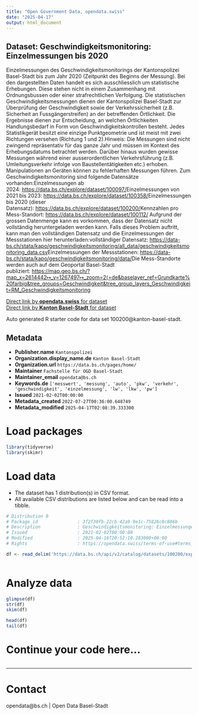 ```yaml
---
title: "Open Government Data, opendata.swiss"
date: "2025-04-17"
output: html_document
---
```


## Dataset: Geschwindigkeitsmonitoring: Einzelmessungen bis 2020

Einzelmessungen des
Geschwindigkeitsmonitorings der Kantonspolizei Basel-Stadt bis zum Jahr 2020 (Zeitpunkt des Beginns der Messung). Bei den dargestellten
Daten handelt es sich ausschliesslich um statistische Erhebungen. Diese stehen
nicht in einem Zusammenhang mit Ordnungsbussen oder einer strafrechtlichen
Verfolgung. Die statistischen Geschwindigkeitsmessungen dienen der Kantonspolizei
Basel-Stadt zur Überprüfung der Geschwindigkeit sowie der Verkehrssicherheit
(z.B. Sicherheit an Fussgängerstreifen) an der betreffenden Örtlichkeit. Die
Ergebnisse dienen zur Entscheidung, an welchen Örtlichkeiten Handlungsbedarf in
Form von Geschwindigkeitskontrollen besteht. Jedes Statistikgerät besitzt eine
einzige Punktgeometrie und ist meist mit zwei Richtungen versehen (Richtung 1
und 2).Hinweis: Die
Messungen sind nicht zwingend repräsentativ für das ganze Jahr und müssen im
Kontext des Erhebungsdatums betrachtet werden. Darüber hinaus wurden gewisse
Messungen während einer ausserordentlichen Verkehrsführung (z.B.
Umleitungsverkehr infolge von Baustellentätigkeiten etc.) erhoben.
Manipulationen an Geräten können zu fehlerhaften Messungen führen.
Zum
Geschwindigkeitsmonitoring sind folgende Datensätze vorhanden:Einzelmessungen ab 2024: [https://data.bs.ch/explore/dataset/100097/](https://data.bs.ch/explore/dataset/100097/)Einzelmessungen von 2021 bis 2023: [https://data.bs.ch/explore/dataset/100358/](https://data.bs.ch/explore/dataset/100358/)Einzelmessungen bis 2020 (dieser Datensatz): [https://data.bs.ch/explore/dataset/100200/](https://data.bs.ch/explore/dataset/100200/)Kennzahlen pro Mess-Standort: [https://data.bs.ch/explore/dataset/100112/](https://data.bs.ch/explore/dataset/100112/) Aufgrund der grossen Datenmenge kann es vorkommen, dass der Datensatz nicht vollständig heruntergeladen werden kann. Falls dieses Problem auftritt, kann man den vollständigen Datensatz und die Einzelmessungen der Messstationen hier herunterladen:vollständiger Datensatz: [https://data-bs.ch/stata/kapo/geschwindigkeitsmonitoring/all_data/geschwindigkeitsmonitoring_data.csv](https://data-bs.ch/stata/kapo/geschwindigkeitsmonitoring/all_data/geschwindigkeitsmonitoring_data.csv)Einzelmessungen der Messstationen: [https://data-bs.ch/stata/kapo/geschwindigkeitsmonitoring/data/](https://data-bs.ch/stata/kapo/geschwindigkeitsmonitoring/data/)Die Mess-Standorte werden auch auf dem Geoportal Basel-Stadt publiziert: [https://map.geo.bs.ch/?map_x=2614442↦_y=1267497↦_zoom=2⟨=de&baselayer_ref=Grundkarte%20farbig&tree_groups=Geschwindigkeit&tree_group_layers_Geschwindigkeit=RM_Geschwindigkeitsmonitoring](https://map.geo.bs.ch/?map_x=2614442↦_y=1267497↦_zoom=2⟨=de&baselayer_ref=Grundkarte%20farbig&tree_groups=Geschwindigkeit&tree_group_layers_Geschwindigkeit=RM_Geschwindigkeitsmonitoring)

[Direct link by **opendata.swiss** for dataset](https://opendata.swiss/de/dataset/geschwindigkeitsmonitoring-einzelmessungen-bis-2020)<br>
[Direct link by **Kanton Basel-Stadt** for dataset](https://data.bs.ch/explore/dataset/100200/)

Auto generated R starter code for data set 100200@kanton-basel-stadt.

## Metadata

- **Publisher.name** `Kantonspolizei`
- **Organization.display_name.de** `Kanton Basel-Stadt`
- **Organization.url** `https://data.bs.ch/pages/home/`
- **Maintainer** `Fachstelle für OGD Basel-Stadt`
- **Maintainer_email** `opendata@bs.ch`
- **Keywords.de** `['messwert', 'messung', 'auto', 'pkw', 'verkehr', 'geschwindigkeit', 'einzelmessung', 'lw', 'lkw', 'pw']`
- **Issued** `2021-02-02T00:00:00`
- **Metadata_created** `2022-07-27T00:36:00.648749`
- **Metadata_modified** `2025-04-17T02:08:39.333300`


# Load packages

```r

library(tidyverse)
library(skimr)

```

# Load data

-   The dataset has 1 distribution(s) in CSV format.
-   All available CSV distributions are listed below and can be read into a tibble.

```r

# Distribution 0
# Package_id               : 3f2f30fb-22cb-42a9-9e1c-75826c8c886b
# Description              : Geschwindigkeitsmonitoring: Einzelmessungen bis 2020 (csv)
# Issued                   : 2021-02-02T00:00:00
# Modified                 : 2025-04-16T20:52:10.283000+00:00
# Rights                   : https://opendata.swiss/terms-of-use#terms_by

df <- read_delim('https://data.bs.ch/api/v2/catalog/datasets/100200/exports/csv?use_labels=true')



```

# Analyze data

```r

glimpse(df)
str(df)
skim(df)

head(df)
tail(df)

```

# Continue your code here...

```r

```

------------------------------------------------------------------------

# Contact

opendata@bs.ch | Open Data Basel-Stadt
